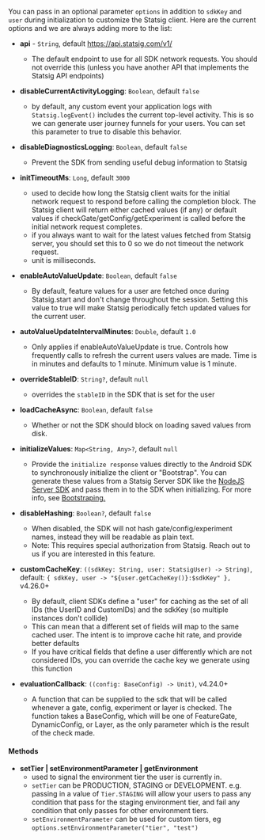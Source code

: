 You can pass in an optional parameter `options` in addition to `sdkKey` and `user` during initialization to customize the Statsig client. Here are the current options and we are always adding more to the list:


- **api** - `String`, default https://api.statsig.com/v1/
  - The default endpoint to use for all SDK network requests. You should not override this (unless you have another API that implements the Statsig API endpoints)

- **disableCurrentActivityLogging**: `Boolean`, default `false`
  - by default, any custom event your application logs with `Statsig.logEvent()` includes the current top-level activity. This is so we can generate user journey funnels for your users. You can set this parameter to true to disable this behavior.

- **disableDiagnosticsLogging**: `Boolean`, default `false`
  - Prevent the SDK from sending useful debug information to Statsig

- **initTimeoutMs**: `Long`, default `3000`
  - used to decide how long the Statsig client waits for the initial network request to respond before calling the completion block. The Statsig client will return either cached values (if any) or default values if checkGate/getConfig/getExperiment is called before the initial network request completes.
  - if you always want to wait for the latest values fetched from Statsig server, you should set this to 0 so we do not timeout the network request.
  - unit is milliseconds.

- **enableAutoValueUpdate**: `Boolean`, default `false`
  - By default, feature values for a user are fetched once during Statsig.start and don't change throughout the session. Setting this value to true will make Statsig periodically fetch updated values for the current user.

- **autoValueUpdateIntervalMinutes**: `Double`, default `1.0`
  - Only applies if enableAutoValueUpdate is true. Controls how frequently calls to refresh the current users values are made. Time is in minutes and defaults to 1 minute. Minimum value is 1 minute.

- **overrideStableID**: `String?`, default `null`
  - overrides the `stableID` in the SDK that is set for the user

- **loadCacheAsync**: `Boolean`, default `false`
  - Whether or not the SDK should block on loading saved values from disk.

- **initializeValues**: `Map<String, Any>?`, default `null`
  - Provide the `initialize response` values directly to the Android SDK to synchronously initialize the client or "Bootstrap". You can generate these values from a Statsig Server SDK like the [NodeJS Server SDK](/server/nodejsServerSDK#bootstrap) and pass them in to the SDK when initializing. For more info, see [Bootstraping.](/client/concepts/initialize/#2-bootstrap-initialization) 

- **disableHashing**: `Boolean?`, default `false`
  - When disabled, the SDK will not hash gate/config/experiment names, instead they will be readable as plain text.
  - Note: This requires special authorization from Statsig. Reach out to us if you are interested in this feature.

- **customCacheKey**: `((sdkKey: String, user: StatsigUser) -> String)`, default: `{ sdkKey, user -> "${user.getCacheKey()}:$sdkKey" },` v4.26.0+
  - By default, client SDKs define a "user" for caching as the set of all IDs (the UserID and CustomIDs) and the sdkKey (so multiple instances don't collide)
  - This can mean that a different set of fields will map to the same cached user.  The intent is to improve cache hit rate, and provide better defaults
  - If you have critical fields that define a user differently which are not considered IDs, you can override the cache key we generate using this function

- **evaluationCallback**: `((config: BaseConfig) -> Unit)`, v4.24.0+
  - A function that can be supplied to the sdk that will be called whenever a gate, config, experiment or layer is checked. The function takes a BaseConfig, which will be one of FeatureGate, DynamicConfig, or Layer, as the only parameter which is the result of the check made.


#### Methods

- **setTier | setEnvironmentParameter | getEnvironment**
   - used to signal the environment tier the user is currently in. 
   - `setTier` can be PRODUCTION, STAGING or DEVELOPMENT. e.g. passing in a value of `Tier.STAGING` will allow your users to pass any condition that pass for the staging environment tier, and fail any condition that only passes for other environment tiers.
   - `setEnvironmentParameter` can be used for custom tiers, eg `options.setEnvironmentParameter("tier", "test")`


